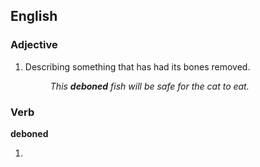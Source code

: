 ==English==

===Adjective===
{{en-adj|-}}

#Describing something that has had its bones removed.
#:''This '''deboned''' fish will be safe for the cat to eat.''

===Verb===
'''deboned'''

# {{past of|[[debone]]}}